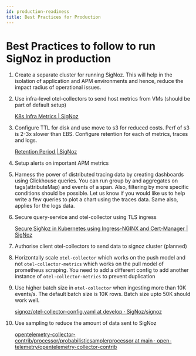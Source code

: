 ```yaml
---
id: production-readiness
title: Best Practices for Production
---
```


<SigNozCloud />

# Best Practices to follow to run SigNoz in production

1. Create a separate cluster for running SigNoz. This will help in the isolation of application and APM environments and hence, reduce the impact radius of operational issues.
2. Use infra-level otel-collectors to send host metrics from VMs (should be part of default setup) 
    
    [K8s Infra Metrics | SigNoz](https://signoz.io/docs/tutorial/kubernetes-infra-metrics/)
    
3. Configure TTL for disk and use move to s3 for reduced costs. Perf of s3 is 2-3x slower than EBS. Configure retention for each of metrics, traces and logs. 
    
    [Retention Period | SigNoz](https://signoz.io/docs/userguide/retention-period/)
    
4. Setup alerts on important APM metrics
5. Harness the power of distributed tracing data by creating dashboards using Clickhouse queries. You can run group by and aggregates on tags(attributeMap) and events of a span. Also, filtering by more specific conditions should be possible. Let us know if you would like us to help write a few queries to plot a chart using the traces data. Same also, applies for the logs data.
6. Secure query-service and otel-collector using TLS ingress
    
    [Secure SigNoz in Kubernetes using Ingress-NGINX and Cert-Manager | SigNoz](https://signoz.io/docs/tutorial/setting-up-tls-for-signoz/)
    
7. Authorise client otel-collectors to send data to signoz cluster (planned)
8. Horizontally scale `otel-collector` which works on the push model and not `otel-collector-metrics` which works on the pull model of prometheus scraping. You need to add a different config to add another instance of `otel-collector-metrics` to prevent duplication
9. Use higher batch size in `otel-collector` when ingesting more than 10K events/s. The default batch size is 10K rows. Batch size upto 50K should work well.
    
    [signoz/otel-collector-config.yaml at develop · SigNoz/signoz](https://github.com/SigNoz/signoz/blob/develop/deploy/docker/clickhouse-setup/otel-collector-config.yaml#L60)
    
10. Use sampling to reduce the amount of data sent to SigNoz
    
    [opentelemetry-collector-contrib/processor/probabilisticsamplerprocessor at main · open-telemetry/opentelemetry-collector-contrib](https://github.com/open-telemetry/opentelemetry-collector-contrib/tree/main/processor/probabilisticsamplerprocessor)
    

